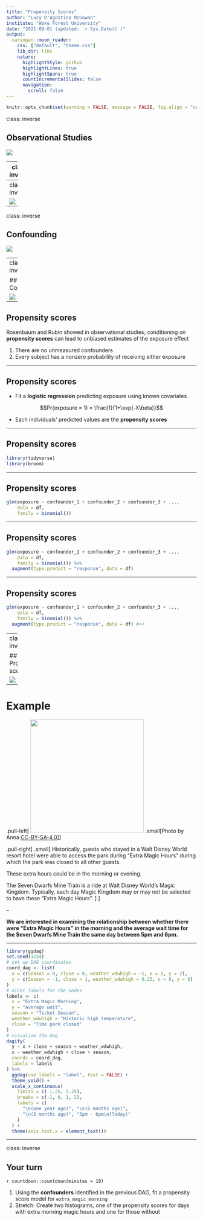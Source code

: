 ```yaml
---
title: "Propensity Scores"
author: "Lucy D'Agostino McGowan"
institute: "Wake Forest University"
date: "2021-09-01 (updated: `r Sys.Date()`)"
output:
  xaringan::moon_reader:
    css: ["default", "theme.css"]
    lib_dir: libs
    nature:
      highlightStyle: github
      highlightLines: true
      highlightSpans: true
      countIncrementalSlides: false
      navigation:
        scroll: false 
---
```


```r
knitr::opts_chunk$set(warning = FALSE, message = FALSE, fig.align = "center", dpi = 320, fig.height = 4)
```


class: inverse

## Observational Studies

![](img/obs-studies-3.png)

---
class: inverse

![](img/trt.png)

---
class: inverse

![](img/trt-conf.png)
---
class: inverse

## Confounding

![](img/conf-2.png)

---
class: inverse

## Confounding

![](img/conf-3.png)

---

## Propensity scores

Rosenbaum and Rubin showed in observational studies, conditioning on **propensity scores** can lead to unbiased estimates of the exposure effect

1. There are no unmeasured confounders
2. Every subject has a nonzero probability of receiving either exposure

---

## Propensity scores

* Fit a **logistic regression** predicting exposure using known covariates

$$Pr(exposure = 1) = \frac{1}{1+\exp(-X\beta)}$$

* Each individuals' predicted values are the **propensity scores**

---

## Propensity scores

```r
library(tidyverse)
library(broom)
```

---

## Propensity scores

```r
glm(exposure ~ confounder_1 + confounder_2 + confounder_3 + ..., 
    data = df,
    family = binomial())
```

---

## Propensity scores

```r
glm(exposure ~ confounder_1 + confounder_2 + confounder_3 + ..., 
    data = df,
    family = binomial()) %>%
  augment(type.predict = "response", data = df) 
```

---

## Propensity scores

```r
glm(exposure ~ confounder_1 + confounder_2 + confounder_3 + ..., 
    data = df,
    family = binomial()) %>%
  augment(type.predict = "response", data = df) #<<
```

---
class: inverse

## Propensity scores

![](img/pscores.png)

---

# Example

.pull-left[
<img src="img/Mickey_and_Walt_Disney.jpg" height="300"></img>
.small[Photo by Anna [CC-BY-SA-4.0](https://creativecommons.org/licenses/by-sa/4.0/deed.en)]
]

.pull-right[
.small[
Historically, guests who stayed in a Walt Disney World resort hotel were able to access the park during "Extra Magic Hours" during which the park was closed to all other guests.

These extra hours could be in the morning or evening.  

The Seven Dwarfs Mine Train is a ride at Walt Disney World's Magic Kingdom. Typically, each day Magic Kingdom may or may not be selected to have these "Extra Magic Hours".
]
]

--

**We are interested in examining the relationship between whether there were "Extra Magic Hours" in the morning and the average wait time for the Seven Dwarfs Mine Train the same day between 5pm and 6pm.**

---

```r
library(ggdag)
set.seed(1234)
# set up DAG coordinates
coord_dag <- list(
  x = c(Season = 0, close = 0, weather_wdwhigh = -1, x = 1, y = 2),
  y = c(Season = -1, close = 1, weather_wdwhigh = 0.25, x = 0, y = 0)
)
# nicer labels for the nodes
labels <- c(
  x = "Extra Magic Morning",
  y = "Average wait",
  season = "Ticket Season",
  weather_wdwhigh = "Historic high temperature",
  close = "Time park closed"
)
# visualize the dag
dagify(
  y ~ x + close + season + weather_wdwhigh,
  x ~ weather_wdwhigh + close + season,
  coords = coord_dag,
  labels = labels
) %>%
  ggdag(use_labels = "label", text = FALSE) +
  theme_void() +
  scale_x_continuous(
    limits = c(-1.25, 2.25), 
    breaks = c(-1, 0, 1, 2), 
    labels = c(
      "\n(one year ago)", "\n(6 months ago)",
      "\n(3 months ago)", "5pm - 6pm\n(Today)"
    )
  ) +
  theme(axis.text.x = element_text())
```

---

class: inverse

## Your turn

`r countdown::countdown(minutes = 10)`

1. Using the **confounders** identified in the previous DAG, fit a propensity score model for `extra_magic_morning`
2. Stretch: Create two histograms, one of the propensity scores for days with extra morning magic hours and one for those without



